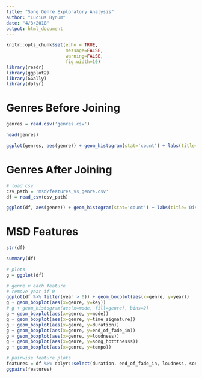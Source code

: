 ```yaml
---
title: "Song Genre Exploratory Analysis"
author: "Lucius Bynum"
date: "4/3/2018"
output: html_document
---
```


```r
knitr::opts_chunk$set(echo = TRUE,
                      message=FALSE,
                      warning=FALSE,
                      fig.width=10)
library(readr)
library(ggplot2)
library(GGally)
library(dplyr)
```

# Genres Before Joining

```r
genres = read.csv('genres.csv')
```

```r
head(genres)
```

```r
ggplot(genres, aes(genre)) + geom_histogram(stat='count') + labs(title='Distribution of Genres Before Joining', x='Genre',y='Count')
```

# Genres After Joining

```r
# load csv
csv_path = 'msd/features_vs_genre.csv'
df = read_csv(csv_path)
```

```r
ggplot(df, aes(genre)) + geom_histogram(stat='count') + labs(title='Distribution of Genres After Joining', x='Genre',y='Count')
```

# MSD Features

```r
str(df)
```

```r
summary(df)
```

```r
# plots
g = ggplot(df)

# genre v each feature
# remove year if 0
ggplot(df %>% filter(year > 0)) + geom_boxplot(aes(x=genre, y=year))
g + geom_boxplot(aes(x=genre, y=key))
# g + geom_histogram(aes(x=mode, fill=genre), bins=2)
g + geom_boxplot(aes(x=genre, y=mode))
g + geom_boxplot(aes(x=genre, y=time_signature))
g + geom_boxplot(aes(x=genre, y=duration))
g + geom_boxplot(aes(x=genre, y=end_of_fade_in))
g + geom_boxplot(aes(x=genre, y=loudness))
g + geom_boxplot(aes(x=genre, y=song_hotttnesss))
g + geom_boxplot(aes(x=genre, y=tempo))
```

```r
# pairwise feature plots
features = df %>% dplyr::select(duration, end_of_fade_in, loudness, song_hotttnesss, tempo)
ggpairs(features)
```

